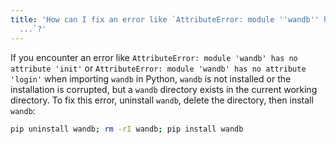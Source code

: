 ```yaml
---
title: 'How can I fix an error like `AttributeError: module ''wandb'' has no attribute
  ...`?'
---
```


If you encounter an error like `AttributeError: module 'wandb' has no attribute 'init'` or `AttributeError: module 'wandb' has no attribute 'login'` when importing `wandb` in Python, `wandb` is not installed or the installation is corrupted, but a `wandb` directory exists in the current working directory. To fix this error, uninstall `wandb`, delete the directory, then install `wandb`:

```bash
pip uninstall wandb; rm -rI wandb; pip install wandb
```
